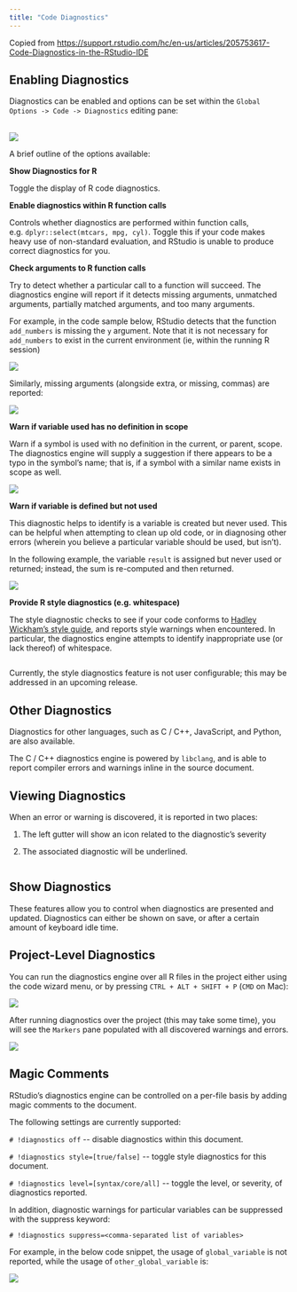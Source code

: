 ```yaml
---
title: "Code Diagnostics"
---
```


Copied from <https://support.rstudio.com/hc/en-us/articles/205753617-Code-Diagnostics-in-the-RStudio-IDE>

## Enabling Diagnostics

Diagnostics can be enabled and options can be set within the `Global Options -> Code -> Diagnostics` editing pane:

\
![](images/enable-diagnostics.png){fig-alt="A screenshot of the RStudio Global Options popup, selected on the Code > Diagnostics tab."}

A brief outline of the options available:

**Show Diagnostics for R**

Toggle the display of R code diagnostics.

**Enable diagnostics within R function calls**

Controls whether diagnostics are performed within function calls, e.g. `dplyr::select(mtcars, mpg, cyl)`. Toggle this if your code makes heavy use of non-standard evaluation, and RStudio is unable to produce correct diagnostics for you.

**Check arguments to R function calls**

Try to detect whether a particular call to a function will succeed. The diagnostics engine will report if it detects missing arguments, unmatched arguments, partially matched arguments, and too many arguments.

For example, in the code sample below, RStudio detects that the function `add_numbers` is missing the `y` argument. Note that it is not necessary for `add_numbers` to exist in the current environment (ie, within the running R session)

![](images/argument-missing-error.png){fig-alt="A screenshot of the RStudio error diagnostics suggesting that a function argument is missing."}

Similarly, missing arguments (alongside extra, or missing, commas) are reported:

![](images/error-missing-comma.png){fig-alt="A screenshot of R code missing commas after each line, which returns an error 'exepcted , after expression'"}

**Warn if variable used has no definition in scope**

Warn if a symbol is used with no definition in the current, or parent, scope. The diagnostics engine will supply a suggestion if there appears to be a typo in the symbol's name; that is, if a symbol with a similar name exists in scope as well.

![](images/error-missing-symbol.png){fig-alt="A screenshot of R code with a defined object not found, with a suggestion to use the correct object."}

**Warn if variable is defined but not used**

This diagnostic helps to identify is a variable is created but never used. This can be helpful when attempting to clean up old code, or in diagnosing other errors (wherein you believe a particular variable should be used, but isn't).

In the following example, the variable `result` is assigned but never used or returned; instead, the sum is re-computed and then returned.

![](images/error-unused.png){fig-alt="A screenshot of a function where a defined object is not used, resulting a warning."}

**Provide R style diagnostics (e.g. whitespace)**

The style diagnostic checks to see if your code conforms to [Hadley Wickham's style guide](http://adv-r.had.co.nz/Style.html), and reports style warnings when encountered. In particular, the diagnostics engine attempts to identify inappropriate use (or lack thereof) of whitespace.

![](images/warning-whitespace.png){alt="" fig-alt="A screenshot of x<-2+1 without any spacing - RStudio provides a note for the style issue expecting whitespace"}

Currently, the style diagnostics feature is not user configurable; this may be addressed in an upcoming release.

## **Other Diagnostics**

Diagnostics for other languages, such as C / C++, JavaScript, and Python, are also available.

The C / C++ diagnostics engine is powered by `libclang`, and is able to report compiler errors and warnings inline in the source document.

## **Viewing Diagnostics**

When an error or warning is discovered, it is reported in two places:

1.  The left gutter will show an icon related to the diagnostic's severity

2.  The associated diagnostic will be underlined.

![](images/error-diagnostic-view.png){alt="" fig-alt="A screenshot of R code displaying a yellow warning in the gutter, a popup for result is defined but not used, and a yellow underline bellow the defined but not used element."}

## **Show Diagnostics**

These features allow you to control when diagnostics are presented and updated. Diagnostics can either be shown on save, or after a certain amount of keyboard idle time.

## Project-Level Diagnostics

You can run the diagnostics engine over all R files in the project either using the code wizard menu, or by pressing `CTRL + ALT + SHIFT + P` (`CMD` on Mac):

![](images/project-level-diagnostics.png){fig-alt="A screenshot of the 'Code Tools' dropdown, displaying the ability to 'Show Diagnostics' for an entire project."}

After running diagnostics over the project (this may take some time), you will see the `Markers` pane populated with all discovered warnings and errors.

![](images/project-diagnostics.png){fig-alt="A screenshot of the Markers for the addtwo.R file and other diagnostics across the project."}

## Magic Comments

RStudio's diagnostics engine can be controlled on a per-file basis by adding magic comments to the document.

The following settings are currently supported:

`# !diagnostics off` \-- disable diagnostics within this document.

`# !diagnostics style=[true/false]` \-- toggle style diagnostics for this document.

`# !diagnostics level=[syntax/core/all]` \-- toggle the level, or severity, of diagnostics reported.

In addition, diagnostic warnings for particular variables can be suppressed with the suppress keyword:

`# !diagnostics suppress=<comma-separated list of variables>`

For example, in the below code snippet, the usage of `global_variable` is not reported, while the usage of `other_global_variable` is:

![](images/magic-comments.png){fig-alt="A screenshot of a magic '!diagnostics suppress' comment that prevents a warning from being displayed in RStudio."}
